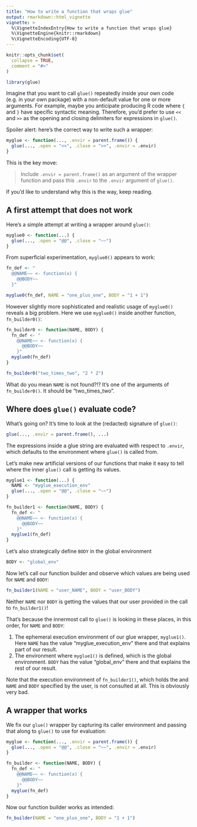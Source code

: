 ```yaml
---
title: "How to write a function that wraps glue"
output: rmarkdown::html_vignette
vignette: >
  %\VignetteIndexEntry{How to write a function that wraps glue}
  %\VignetteEngine{knitr::rmarkdown}
  %\VignetteEncoding{UTF-8}
---
```


```r
knitr::opts_chunk$set(
  collapse = TRUE,
  comment = "#>"
)
```

```r
library(glue)
```

Imagine that you want to call `glue()` repeatedly inside your own code (e.g. in your own package) with a non-default value for one or more arguments.
For example, maybe you anticipate producing R code where `{` and `}` have specific syntactic meaning.
Therefore, you'd prefer to use `<<` and `>>` as the opening and closing delimiters for expressions in `glue()`.

Spoiler alert: here's the correct way to write such a wrapper:

```r
myglue <- function(..., .envir = parent.frame()) {
  glue(..., .open = "<<", .close = ">>", .envir = .envir)
}
```

This is the key move:

> Include `.envir = parent.frame()` as an argument of the wrapper function and pass this `.envir` to the `.envir` argument of `glue()`.

If you'd like to understand why this is the way, keep reading.

## A first attempt that does not work

Here's a simple attempt at writing a wrapper around `glue()`:

```r
myglue0 <- function(...) {
  glue(..., .open = "@@", .close = "~~")
}
```

From superficial experimentation, `myglue0()` appears to work:

```r
fn_def <- "
  @@NAME~~ <- function(x) {
    @@BODY~~
  }"

myglue0(fn_def, NAME = "one_plus_one", BODY = "1 + 1")
```

However slightly more sophisticated and realistic usage of `myglue0()` reveals a big problem.
Here we use `myglue0()` inside another function, `fn_builder0()`:

```r
fn_builder0 <- function(NAME, BODY) {
  fn_def <- "
    @@NAME~~ <- function(x) {
      @@BODY~~
    }"
  myglue0(fn_def)
}

fn_builder0("two_times_two", "2 * 2")
```

What do you mean `NAME` is not found?!?
It's one of the arguments of `fn_builder0()`.
It should be "two_times_two".

## Where does `glue()` evaluate code?

What's going on?
It's time to look at the (redacted) signature of `glue()`:

```r
glue(..., .envir = parent.frame(), ...)
```

The expressions inside a glue string are evaluated with respect to `.envir`, which defaults to the environment where `glue()` is called from.

Let's make new artificial versions of our functions that make it easy to tell where the inner `glue()` call is getting its values.

```r
myglue1 <- function(...) {
  NAME <- "myglue_execution_env"
  glue(..., .open = "@@", .close = "~~")
}

fn_builder1 <- function(NAME, BODY) {
  fn_def <- "
    @@NAME~~ <- function(x) {
      @@BODY~~
    }"
  myglue1(fn_def)
}
```

Let's also strategically define `BODY` in the global environment

```r
BODY <- "global_env"
```

Now let's call our function builder and observe which values are being used for `NAME` and `BODY`:

```r
fn_builder1(NAME = "user_NAME", BODY = "user_BODY")
```

Neither `NAME` nor `BODY` is getting the values that our user provided in the call to `fn_builder1()`!

That's because the innermost call to `glue()` is looking in these places, in this order, for `NAME` and `BODY`:

1. The ephemeral execution environment of our glue wrapper, `myglue1()`. Here `NAME` has the value "myglue_execution_env" there and that explains part of our result.
2. The environment where `myglue1()` is defined, which is the global environment. `BODY` has the value "global_env" there and that explains the rest of our result.

Note that the execution environment of `fn_builder1()`, which holds the and `NAME` and `BODY` specified by the user, is not consulted at all.
This is obviously very bad.

## A wrapper that works

We fix our `glue()` wrapper by capturing its caller environment and passing that along to `glue()` to use for evaluation:

```r
myglue <- function(..., .envir = parent.frame()) {
  glue(..., .open = "@@", .close = "~~", .envir = .envir)
}

fn_builder <- function(NAME, BODY) {
  fn_def <- "
    @@NAME~~ <- function(x) {
      @@BODY~~
    }"
  myglue(fn_def)
}
```

Now our function builder works as intended:

```r
fn_builder(NAME = "one_plus_one", BODY = "1 + 1")
```
